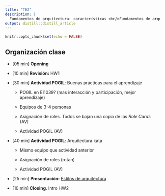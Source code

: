 ```yaml
---
title: "TE2"
description: |
  Fundamentos de arquitectura: características <br/>Fundamentos de arquitectura: estilos.
output: distill::distill_article
---
```


```r
knitr::opts_chunk$set(echo = FALSE)
```

## Organización clase

-   [05 min] **Opening**

-   [10 min] **Revisión:** HW1

-   [30 min] **Actividad POGIL**: Buenas prácticas para el aprendizaje

    -   POGIL en EI1039? (mas interacción y participación, mejor aprendizaje)

    -   Equipos de 3-4 personas

    -   Asignación de roles. Todos se bajan una copia de las *Role Cards* (AV)

    -   Actividad POGIL (AV)

-   [40 min] **Actividad POGIL**: Arquitectura kata

    -   Mismo equipo que actividad anterior

    -   Asignación de roles (rotan)

    -   Actividad POGIL (AV)

-   [25 min] **Presentación:** [Estilos de arquitectura](slides/TE2_1_estilos_arquitectura.html)

-   [10 min] **Closing**. Intro HW2

## 
